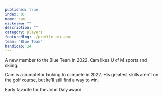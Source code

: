 ```yaml
---
published: true
index: 05
name: cam
nickname: ""
description: ""
category: players
featuredImg: ./profile-pic.png
team: "Blue Team"
handicap: 24
---
```


A new member to the Blue Team in 2022. Cam likes U of M sports and skiing.

Cam is a comptetor looking to compete in 2022. His greatest skills aren't on the golf course, but he'll still find a way to win.

Early favorite for the John Daly award.
